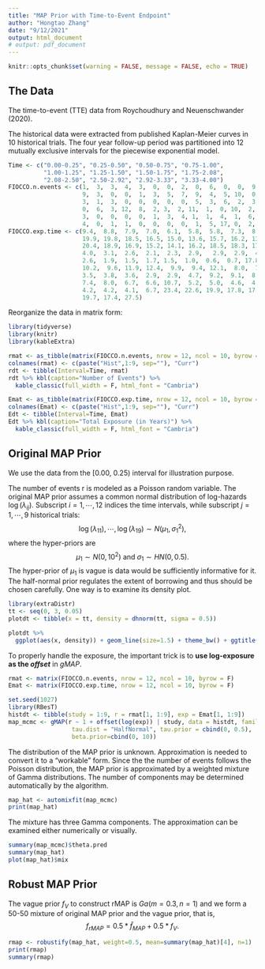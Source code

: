 ```yaml
---
title: "MAP Prior with Time-to-Event Endpoint"
author: "Hongtao Zhang"
date: "9/12/2021"
output: html_document
# output: pdf_document
---
```


```r
knitr::opts_chunk$set(warning = FALSE, message = FALSE, echo = TRUE) 
```

## The Data

The time-to-event (TTE) data from Roychoudhury and Neuenschwander (2020). 

The historical data were extracted from published Kaplan-Meier curves in 10 historical trials. The four year follow-up period was partitioned into 12 mutually exclusive intervals for the piecewise exponential model. 

```r
Time <- c("0.00-0.25", "0.25-0.50", "0.50-0.75", "0.75-1.00",
          "1.00-1.25", "1.25-1.50", "1.50-1.75", "1.75-2.08",
          "2.08-2.50", "2.50-2.92", "2.92-3.33", "3.33-4.00")
FIOCCO.n.events <- c(1,  3,  3,  4,  3,  0,  0,  2,  0,  6,  0,  0,  9,  1,  0, 10,  6,  6,  5,  9,
                     9,  3,  0,  0,  1,  3,  5,  7,  9,  4,  5, 10,  0,  0,  3,  7,  1,  2,  2,  4, 
                     3,  1,  3,  0,  0,  0,  0,  0,  5,  3,  6,  2,  3,  3,  0,  2,  1,  1,  1,  0, 
                     0,  6,  3, 12,  8,  2, 3,  2, 11,  1,  0, 10,  2,  2,  5,  3,  3,  3,  2,  3, 
                     3,  0,  0,  0,  0,  1,  3,  4, 1,  1,  4,  1,  6,  0,  0,  0,  2,  0,  3,  1, 
                     4,  0,  1,  1,  0,  0,  0,  0,  1,  5, 17, 0,  2,  7,  8,  4,  0,  6,  2,  0)
FIOCCO.exp.time <- c(9.4,  8.8,  7.9,  7.0,  6.1,  5.8,  5.8,  7.3,  8.8,  7.6,  6.2, 10.0, 21.1, 
                     19.9, 19.8, 18.5, 16.5, 15.0, 13.6, 15.7, 16.2, 13.6, 12.5, 20.1, 21.9, 21.4, 
                     20.4, 18.9, 16.9, 15.2, 14.1, 16.2, 18.5, 18.3, 17.0, 24.5,  5.6,  5.2,  4.8, 
                     4.0,  3.1,  2.6,  2.1,  2.3,  2.9,   2.9,  2.9,  4.7,  6.4,  5.4,  4.2,  3.2, 
                     2.6,  1.9,  1.5,  1.7, 1.5,  1.0,  0.6,  0.7, 17.8, 17.0, 15.9, 14.0, 11.5, 
                     10.2,  9.6, 11.9, 12.4,  9.9,  9.4, 12.1,  8.0,  7.5,  6.6,  5.6,  4.9,  4.1, 
                     3.5,  3.8,  3.6,  2.9,  2.9,  4.7,  9.2,  9.1,  8.6,  7.8,  7.1,  6.9,  6.2,  
                     7.4,  8.0,  6.7,  6.6, 10.7,  5.2,  5.0,  4.6,  4.1,  3.5,  3.0,  2.9,  3.5, 
                     4.2,  4.2,  4.1,  6.7, 23.4, 22.6, 19.9, 17.8, 17.5, 16.4, 14.5, 17.2, 21.0, 
                     19.7, 17.4, 27.5)
```

Reorganize the data in matrix form: 
```r
library(tidyverse)
library(knitr)
library(kableExtra)

rmat <- as_tibble(matrix(FIOCCO.n.events, nrow = 12, ncol = 10, byrow = F), .name_repair = "minimal")
colnames(rmat) <- c(paste("Hist",1:9, sep=""), "Curr")
rdt <- tibble(Interval=Time, rmat)
rdt %>% kbl(caption="Number of Events") %>% 
  kable_classic(full_width = F, html_font = "Cambria")

Emat <- as_tibble(matrix(FIOCCO.exp.time, nrow = 12, ncol = 10, byrow = F), .name_repair = "minimal")
colnames(Emat) <- c(paste("Hist",1:9, sep=""), "Curr")
Edt <- tibble(Interval=Time, Emat)
Edt %>% kbl(caption="Total Exposure (in Years)") %>% 
  kable_classic(full_width = F, html_font = "Cambria")
```

## Original MAP Prior
We use the data from the [0.00, 0.25) interval for illustration purpose. 

The number of events r is modeled as a Poisson random variable. The original MAP prior assumes a common normal distribution of log-hazards $\log(\lambda_{ij})$. Subscript $i=1,\cdots,12$ indices the time intervals, while subscript $j=1,\cdots,9$ historical trials: 
$$
\log(\lambda_{11}), \cdots, \log(\lambda_{19}) \sim N(\mu_1, \sigma^2_1), 
$$
where the hyper-priors are
$$
\mu_1 \sim N(0, 10^2) \mbox{ and } \sigma_1 \sim HN(0, 0.5).
$$
The hyper-prior of $\mu_1$ is vague is data would be sufficiently informative for it. The half-normal prior regulates the extent of borrowing and thus should be chosen carefully. One way is to examine its density plot. 
```r
library(extraDistr)
tt <- seq(0, 3, 0.05)
plotdt <- tibble(x = tt, density = dhnorm(tt, sigma = 0.5))

plotdt %>% 
  ggplot(aes(x, density)) + geom_line(size=1.5) + theme_bw() + ggtitle("Density Plot of Half-Normal Prior")
```

To properly handle the exposure, the important trick is to **use log-exposure as the *offset*** in *gMAP*. 
```r
rmat <- matrix(FIOCCO.n.events, nrow = 12, ncol = 10, byrow = F)
Emat <- matrix(FIOCCO.exp.time, nrow = 12, ncol = 10, byrow = F)

set.seed(1027)
library(RBesT)
histdt <- tibble(study = 1:9, r = rmat[1, 1:9], exp = Emat[1, 1:9])
map_mcmc <- gMAP(r ~ 1 + offset(log(exp)) | study, data = histdt, family = poisson,
                  tau.dist = "HalfNormal", tau.prior = cbind(0, 0.5),
                  beta.prior=cbind(0, 10))
```

The distribution of the MAP prior is unknown. Approximation is needed to convert it to a "workable" form. Since the the number of events follows the Poisson distribution, the MAP prior is approximated by a weighted mixture of Gamma distributions. The number of components may be determined automatically by the algorithm. 
```r
map_hat <- automixfit(map_mcmc)
print(map_hat)
```

The mixture has three Gamma components. The approximation can be examined either numerically or visually. 
```r
summary(map_mcmc)$theta.pred
summary(map_hat)
plot(map_hat)$mix
```

## Robust MAP Prior

The vague prior $f_V$ to construct rMAP is $Ga(m=0.3, n=1)$ and we form a 50-50 mixture of original MAP prior and the vague prior, that is, 
$$
f_{rMAP} = 0.5*\hat{f}_{MAP} + 0.5*f_V.
$$
```r
rmap <- robustify(map_hat, weight=0.5, mean=summary(map_hat)[4], n=1)
print(rmap)
summary(rmap)
```


